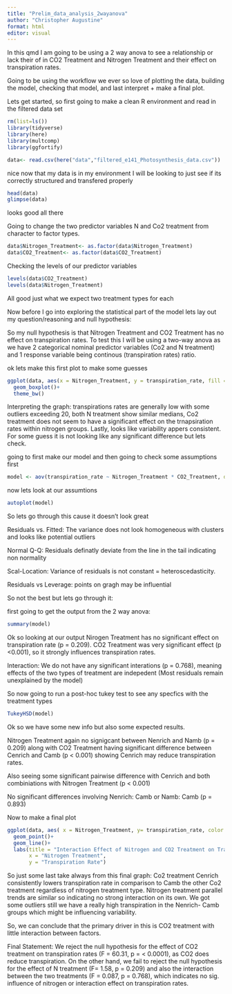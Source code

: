 ```yaml
---
title: "Prelim_data_analysis_2wayanova"
author: "Christopher Augustine"
format: html
editor: visual
---
```


In this qmd I am going to be using a 2 way anova to see a relationship or lack their of in CO2 Treatment and Nitrogen Treatment and their effect on transpiration rates. 

Going to be using the workflow we ever so love of plotting the data, building the model, checking that model, and last interpret + make a final plot. 


Lets get started, so first going to make a clean R environment and read in the filtered data set

```r
rm(list=ls())
library(tidyverse)
library(here)
library(multcomp)
library(ggfortify)
```

```r
data<- read.csv(here("data","filtered_e141_Photosynthesis_data.csv"))
```

nice now that my data is in my environment I will be looking to just see if its correctly structured and transfered properly 
```r
head(data)
glimpse(data)
```
looks good all there

Going to change the two predictor variables N and Co2 treatment from character to factor types. 

```r
data$Nitrogen_Treatment<- as.factor(data$Nitrogen_Treatment)
data$CO2_Treatment<- as.factor(data$CO2_Treatment)
```

Checking the levels of our predictor variables 
```r
levels(data$CO2_Treatment)
levels(data$Nitrogen_Treatment)
```

All good just what we expect two treatment types for each 

Now before I go into exploring the statistical part of the model lets lay out my question/reasoning and null hypothesis: 

So my null hypothesis is that Nitrogen Treatment and CO2 Treatment has no effect on transpiration rates. To test this I will be using a two-way anova as we have 2 categorical nominal predictor variables (Co2 and N treatment) and 1 response variable being continous (transpiration rates) ratio. 

ok lets make this first plot to make some guesses 
```r
ggplot(data, aes(x = Nitrogen_Treatment, y = transpiration_rate, fill = CO2_Treatment)) +
  geom_boxplot()+
  theme_bw()

```

Interpreting the graph: 
transpirations rates are generally low with some outliers exceeding 20, both N treatment show similar medians, Co2 treatment does not seem to have a significant effect on the trnapsiration rates within nitrogen groups. Lastly, looks like variability appers consistent. For some guess it is not looking like any significant difference but lets check. 

going to first make our model and then going to check some assumptions first 
```r
model <- aov(transpiration_rate ~ Nitrogen_Treatment * CO2_Treatment, data = data)
```

now lets look at our assumtions 
```r
autoplot(model)
```

So lets go through this cause it doesn't look great

Residuals vs. Fitted: The variance does not look homogeneous with clusters and looks like potential outliers

Normal Q-Q: Residuals definatly deviate from the line in the tail indicating non normality

Scal-Location: Variance of residuals is not constant = heteroscedasticity. 

Residuals vs Leverage: points on gragh may be influential 

So not the best but lets go through it: 

first going to get the output from the 2 way anova: 
```r
summary(model) 
```
Ok so looking at our output 
Nirogen Treatment has no significant effect on transpiration rate (p = 0.209). CO2 Treatment was very significant effect (p <0.001), so it strongly influences transpiration rates. 

Interaction: We do not have any significant interations (p = 0.768), meaning effects of the two types of treatment are indepedent 
(Most residuals remain unexplained by the model)

So now going to run a post-hoc tukey test to see any specfics with the treatment types
```r
TukeyHSD(model) 
```
Ok so we have some new info but also some expected results. 

Nitrogen Treatment again no signigcant between Nenrich and Namb (p = 0.209) along with CO2 Treatment having significant difference between Cenrich and Camb 
(p < 0.001) showing Cenrich may reduce transpiration rates. 

Also seeing some significant pairwise difference with Cenrich and both combiniations with Nitrogen Treatment (p < 0.001) 

No significant differences involving Nenrich: Camb or Namb: Camb (p = 0.893)

Now to make a final plot 
```r
ggplot(data, aes( x = Nitrogen_Treatment, y= transpiration_rate, color = CO2_Treatment, group = CO2_Treatment))+
  geom_point()+
  geom_line()+
  labs(title = "Interaction Effect of Nitrogen and CO2 Treatment on Transpiration Rates", 
       x = "Nitrogen Treatment",
       y = "Transpiration Rate")
```
So just some last take always from this final graph: 
Co2 treatment Cenrich consistently lowers transpiration rate in comparison to Camb the other Co2 treatment regardless of nitrogen treatment type. Nitrogen treatment parallel trends are similar so indicating no strong interaction on its own. 
We got some outliers still we have a really high transpiration in the Nenrich- Camb groups which might be influencing variability. 

So, we can conclude that the primary driver in this is CO2 treatment with little interaction between factors. 

Final Statement: 
We reject the null hypothesis for the effect of CO2 treatment on transpiration rates (F = 60.31, p = < 0.0001), as CO2 does reduce transpiration. On the other hand, we fail to reject the null hypothesis for the effect of N treatment (F= 1.58, p = 0.209) and also the interaction between the two treatments (F = 0.087, p = 0.768), which indicates no sig. influence of nitrogen or interaction effect on transpiration rates. 
